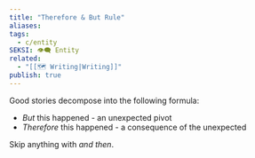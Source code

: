 ```yaml
---
title: "Therefore & But Rule"
aliases: 
tags:
  - c/entity
SEKSI: 👁️‍🗨️ Entity
related:
  - "[[🗺️ Writing|Writing]]"
publish: true
---
```

Good stories decompose into the following formula:

- _But_ this happened - an unexpected pivot
- _Therefore_ this happened - a consequence of the unexpected

Skip anything with _and then_.
